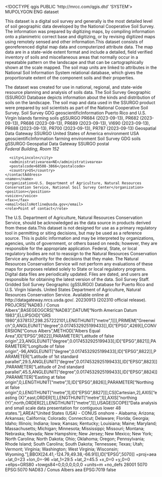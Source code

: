 <!DOCTYPE qgis PUBLIC 'http://mrcc.com/qgis.dtd' 'SYSTEM'>
<qgis version="3.28.15-Firenze">
  <identifier>MUPOLYGON</identifier>
  <parentidentifier></parentidentifier>
  <language>ENG</language>
  <type>dataset</type>
  <title>MUPOLYGON - Puerto Rico and U.S. Virgin Islands</title>
  <abstract>This dataset is a digital soil survey and generally is the most detailed level of soil geographic data developed by the National Cooperative Soil Survey. The information was prepared by digitizing maps, by compiling information onto a planimetric correct base and digitizing, or by revising digitized maps using remotely sensed and other information.This dataset consists of georeferenced digital map data and computerized attribute data. The map data are in a state-wide extent format and include a detailed, field verified inventory of soils and miscellaneous areas that normally occur in a repeatable pattern on the landscape and that can be cartographically shown at the scale mapped. The soil map units are linked to attributes in the National Soil Information System relational database, which gives the proportionate extent of the component soils and their properties.

The dataset was created for use in national, regional, and state-wide resource planning and analysis of soils data. The Soil Survey Geographic (SSURGO) Database depicts information about the kinds and distribution of soils on the landscape. The soil map and data used in the SSURGO product were prepared by soil scientists as part of the National Cooperative Soil Survey.</abstract>
  <keywords vocabulary="Search keys">
    <keyword>Soil Survey</keyword>
    <keyword>GDG</keyword>
    <keyword>geoscientificInformation</keyword>
    <keyword>Puerto Rico and U.S. Virgin Islands</keyword>
    <keyword>farming</keyword>
    <keyword>soils</keyword>
    <keyword>gSSURGO</keyword>
    <keyword>PR684 (2023-09-13), PR682 (2023-09-13), PR686 (2023-09-13), PR689 (2023-09-13), VI690 (2023-09-13), PR688 (2023-09-13), PR700 (2023-09-13), PR787 (2023-09-13)</keyword>
    <keyword>Geospatial Data Gateway</keyword>
    <keyword>SSURGO</keyword>
    <keyword>United States of America</keyword>
    <keyword>environment</keyword>
    <keyword>USA</keyword>
  </keywords>
  <keywords vocabulary="gmd:topicCategory">
    <keyword>geoscientificInformation</keyword>
    <keyword>farming</keyword>
    <keyword>environment</keyword>
    <keyword>Soil Survey</keyword>
    <keyword>GDG</keyword>
    <keyword>soils</keyword>
    <keyword>gSSURGO</keyword>
    <keyword>Geospatial Data Gateway</keyword>
    <keyword>SSURGO</keyword>
  </keywords>
  <contact>
    <contactAddress>
      <type>postal</type>
      <address>Federal Building, Room 152</address>
      <city>Lincoln</city>
      <administrativearea>NE</administrativearea>
      <postalcode>68508-3866</postalcode>
      <country>US</country>
    </contactAddress>
    <name></name>
    <organization>U.S. Department of Agriculture, Natural Resources Conservation Service, National Soil Survey Center</organization>
    <position></position>
    <voice></voice>
    <fax></fax>
    <email>SoilsHotline@usda.gov</email>
    <role>Point of contact</role>
  </contact>
  <links>
    <link name="ESRI File Geodatabase" mimeType="" url="http://datagateway.nrcs.usda.gov" type="" description="" size="" format=""/>
  </links>
  <fees></fees>
  <constraints type="Limitations of use">The U.S. Department of Agriculture, Natural Resources Conservation Service, should be acknowledged as the data source in products derived from these data.This dataset is not designed for use as a primary regulatory tool in permitting or siting decisions, but may be used as a reference source. This is public information and may be interpreted by organizations, agencies, units of government, or others based on needs; however, they are responsible for the appropriate application. Federal, State, or local regulatory bodies are not to reassign to the Natural Resources Conservation Service any authority for the decisions that they make. The Natural Resources Conservation Service will not perform any evaluations of these maps for purposes related solely to State or local regulatory programs. Digital data files are periodically updated. Files are dated, and users are responsible for obtaining the latest version of the data.</constraints>
  <rights>Soil Survey Staff. Gridded Soil Survey Geographic (gSSURGO) Database for Puerto Rico and U.S. Virgin Islands. United States Department of Agriculture, Natural Resources Conservation Service. Available online at http://datagateway.nrcs.usda.gov/. 20230913 (202310 official release).</rights>
  <encoding></encoding>
  <crs>
    <spatialrefsys nativeFormat="Wkt">
      <wkt>PROJCRS["NAD83 / Conus Albers",BASEGEOGCRS["NAD83",DATUM["North American Datum 1983",ELLIPSOID["GRS 1980",6378137,298.257222101,LENGTHUNIT["metre",1]]],PRIMEM["Greenwich",0,ANGLEUNIT["degree",0.0174532925199433]],ID["EPSG",4269]],CONVERSION["Conus Albers",METHOD["Albers Equal Area",ID["EPSG",9822]],PARAMETER["Latitude of false origin",23,ANGLEUNIT["degree",0.0174532925199433],ID["EPSG",8821]],PARAMETER["Longitude of false origin",-96,ANGLEUNIT["degree",0.0174532925199433],ID["EPSG",8822]],PARAMETER["Latitude of 1st standard parallel",29.5,ANGLEUNIT["degree",0.0174532925199433],ID["EPSG",8823]],PARAMETER["Latitude of 2nd standard parallel",45.5,ANGLEUNIT["degree",0.0174532925199433],ID["EPSG",8824]],PARAMETER["Easting at false origin",0,LENGTHUNIT["metre",1],ID["EPSG",8826]],PARAMETER["Northing at false origin",0,LENGTHUNIT["metre",1],ID["EPSG",8827]]],CS[Cartesian,2],AXIS["easting (X)",east,ORDER[1],LENGTHUNIT["metre",1]],AXIS["northing (Y)",north,ORDER[2],LENGTHUNIT["metre",1]],USAGE[SCOPE["Data analysis and small scale data presentation for contiguous lower 48 states."],AREA["United States (USA) - CONUS onshore - Alabama; Arizona; Arkansas; California; Colorado; Connecticut; Delaware; Florida; Georgia; Idaho; Illinois; Indiana; Iowa; Kansas; Kentucky; Louisiana; Maine; Maryland; Massachusetts; Michigan; Minnesota; Mississippi; Missouri; Montana; Nebraska; Nevada; New Hampshire; New Jersey; New Mexico; New York; North Carolina; North Dakota; Ohio; Oklahoma; Oregon; Pennsylvania; Rhode Island; South Carolina; South Dakota; Tennessee; Texas; Utah; Vermont; Virginia; Washington; West Virginia; Wisconsin; Wyoming."],BBOX[24.41,-124.79,49.38,-66.91]],ID["EPSG",5070]]</wkt>
      <proj4>+proj=aea +lat_0=23 +lon_0=-96 +lat_1=29.5 +lat_2=45.5 +x_0=0 +y_0=0 +ellps=GRS80 +towgs84=0,0,0,0,0,0,0 +units=m +no_defs</proj4>
      <srsid>28001</srsid>
      <srid>5070</srid>
      <authid>EPSG:5070</authid>
      <description>NAD83 / Conus Albers</description>
      <projectionacronym>aea</projectionacronym>
      <ellipsoidacronym>EPSG:7019</ellipsoidacronym>
      <geographicflag>false</geographicflag>
    </spatialrefsys>
  </crs>
  <extent>
    <spatial dimensions="2" maxy="19.31991700000000023" minx="-67.94978199999999902" crs="EPSG:5070" minz="0" miny="17.01469700000000174" maxx="-64.39794100000000299" maxz="0"/>
  </extent>
</qgis>

